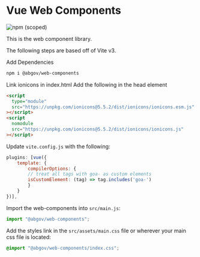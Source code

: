 
<Meta title="Setup/Vue" />

# Vue Web Components

![npm (scoped)](https://img.shields.io/npm/v/@abgov/web-components?color=%230081a2&label=web-components&style=flat-square)

This is the web component library.

The following steps are based off of Vite v3.

Add Dependencies

```bash
npm i @abgov/web-components
```

Link ionicons in index.html
Add the following in the head element

```html
<script
  type="module"
  src="https://unpkg.com/ionicons@5.5.2/dist/ionicons/ionicons.esm.js"
></script>
<script
  nomodule
  src="https://unpkg.com/ionicons@5.5.2/dist/ionicons/ionicons.js"
></script>
```

Update `vite.config.js` with the following:

```js
plugins: [vue({
    template: {
        compilerOptions: {
        // treat all tags with goa- as custom elements
        isCustomElement: (tag) => tag.includes('goa-')
        }
    }
})],
```

Import the web-components into `src/main.js`:

```js
import "@abgov/web-components";
```

Add the styles link in the `src/assets/main.css` file or wherever your main css file is located:

```css
@import "@abgov/web-components/index.css";
```
